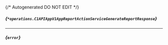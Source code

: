 {/* Autogenerated DO NOT EDIT  */}

##### *{`*operations.C1APIAppV1AppReportActionServiceGenerateReportResponse`}*

<Collapsible defaultOpen openLabel={Labels.showProperties} closeLabel={Labels.hideProperties}>
  <C1APIAppV1AppReportActionServiceGenerateReportResponse />
</Collapsible>


---
##### *{`error`}*


